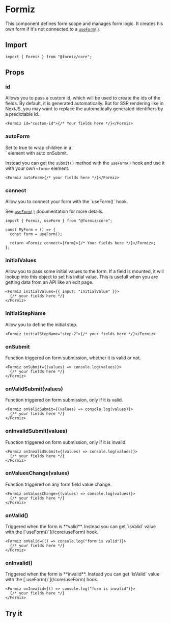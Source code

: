 
# Formiz

This component defines form scope and manages form logic. It creates his own form if it's not connected to a [`useForm()`](/core/useForm).

## Import

```tsx
import { Formiz } from "@formiz/core";
```

## Props

### id

<Type type="string" />
Allows you to pass a custom id, which will be used to create the ids of the fields.
By default, it is generated automatically. But for SSR rendering like in NextJS,
you may want to replace the automatically generated identifiers by a predictable
id.

```tsx
<Formiz id="custom-id">{/* Your fields here */}</Formiz>
```

### autoForm

<Type type='boolean | "form" | "step"'/>
Set to true to wrap children in a `<form>` element with auto onSubmit.

<Callout type="info">Instead you can get the `submit()` method with the `useForm()` hook and use it with your own `<form>` element.</Callout>

```tsx
<Formiz autoForm>{/* your fields here */}</Formiz>
```

### connect

<Type type="Form" />
Allow you to connect your form with the `useForm()` hook.

See [`useForm()`](/core/useForm) documentation for more details.

```tsx
import { Formiz, useForm } from "@formiz/core";

const MyForm = () => {
  const form = useForm();

  return <Formiz connect={form}>{/* Your fields here */}</Formiz>;
};
```

### initialValues

<Type type="Object" />
Allow you to pass some initial values to the form. If a field is mounted, it will
lookup into this object to set his initial value. This is usefull when you are getting
data from an API like an edit page.

```tsx
<Formiz initialValues={{ input: "initialValue" }}>
  {/* your fields here */}
</Formiz>
```

### initialStepName

<Type type="string" />
Allow you to define the initial step.

```tsx
<Formiz initialStepName="step-2">{/* your fields here */}</Formiz>
```

### onSubmit

<Type type="(values: Object) => void" />
Function triggered on form submission, whether it is valid or not.

```tsx
<Formiz onSubmit={(values) => console.log(values)}>
  {/* your fields here */}
</Formiz>
```

### onValidSubmit(values)

<Type type="(values: Object) => void" />
Function triggered on form submission, only if it is valid.

```tsx
<Formiz onValidSubmit={(values) => console.log(values)}>
  {/* your fields here */}
</Formiz>
```

### onInvalidSubmit(values)

<Type type="(values: Object) => void" />
Function triggered on form submission, only if it is invalid.

```tsx
<Formiz onInvalidSubmit={(values) => console.log(values)}>
  {/* your fields here */}
</Formiz>
```

### onValuesChange(values)

<Type type="(values: Object) => void" />
Function triggered on any form field value change.

```tsx
<Formiz onValuesChange={(values) => console.log(values)}>
  {/* your fields here */}
</Formiz>
```

### onValid()

<Type type="() => void" />
Triggered when the form is **valid**.

<Callout type="info">
  Instead you can get `isValid` value with the [`useForm()`](/core/useForm)
  hook.
</Callout>

```tsx
<Formiz onValid={() => console.log("form is valid")}>
  {/* your fields here */}
</Formiz>
```

### onInvalid()

<Type type="() => void" />
Triggered when the form is **invalid**.

<Callout type="info">
  Instead you can get `isValid` value with the [`useForm()`](/core/useForm)
  hook.
</Callout>

```tsx
<Formiz onInvalid={() => console.log("form is invalid")}>
  {/* your fields here */}
</Formiz>
```

## Try it

<CodeEditor files={formizFiles} />
